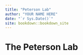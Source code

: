 ```yaml
--- 
title: "Peterson Lab"
author: "YOUR NAME HERE"
date: "`r Sys.Date()`"
site: bookdown::bookdown_site
---
```


# The Peterson Lab

